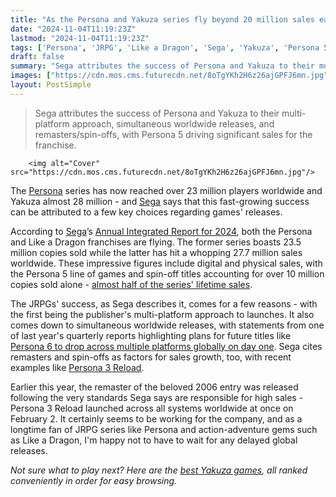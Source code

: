 ```yaml
---
title: "As the Persona and Yakuza series fly beyond 20 million sales each, Sega says its JRPG successes are thanks to the power of multi-platform releases"
date: "2024-11-04T11:19:23Z"
lastmod: "2024-11-04T11:19:23Z"
tags: ['Persona', 'JRPG', 'Like a Dragon', 'Sega', 'Yakuza', 'Persona 5', 'Persona 3 Reload', 'Persona 6', 'Multi-Platform', 'Simultaneous Release', 'Remaster', 'Spin-off']
draft: false
summary: "Sega attributes the success of Persona and Yakuza to their multi-platform approach, simultaneous worldwide releases, and remasters/spin-offs, with Persona 5 driving significant sales for the franchise."
images: ["https://cdn.mos.cms.futurecdn.net/8oTgYKh2H6z26ajGPFJ6mn.jpg"]
layout: PostSimple
---
```

> Sega attributes the success of Persona and Yakuza to their multi-platform approach, simultaneous worldwide releases, and remasters/spin-offs, with Persona 5 driving significant sales for the franchise.


        <img alt="Cover" src="https://cdn.mos.cms.futurecdn.net/8oTgYKh2H6z26ajGPFJ6mn.jpg"/>
        
The [<u>Persona</u>](https://www.gamesradar.com/games/jrpg/persona/) series has now reached over 23 million players worldwide and Yakuza almost 28 million - and [<u>Sega</u>](https://www.gamesradar.com/tag/sega/) says that this fast-growing success can be attributed to a few key choices regarding games' releases.

According to [Sega](https://www.gamesradar.com/tag/sega/)’s [<u>Annual Integrated Report for 2024</u>](https://www.segasammy.co.jp/cms/wp-content/uploads/pdf/ja/ir/ir_2024_web_all_jp.pdf), both the Persona and Like a Dragon franchises are flying. The former series boasts 23.5 million copies sold while the latter has hit a whopping 27.7 million sales worldwide. These impressive figures include digital and physical sales, with the Persona 5 line of games and spin-off titles accounting for over 10 million copies sold alone - [<u>almost half of the series' lifetime sales</u>](https://www.gamesradar.com/persona-5-makes-up-almost-half-of-the-series-lifetime-sales/).

The JRPGs' success, as Sega describes it, comes for a few reasons - with the first being the publisher's multi-platform approach to launches. It also comes down to simultaneous worldwide releases, with statements from one of last year's quarterly reports highlighting plans for future titles like [<u>Persona 6 to drop across multiple platforms globally on day one</u>](https://www.gamesradar.com/persona-6-looks-set-to-release-across-multiple-platforms-on-day-one/). Sega cites remasters and spin-offs as factors for sales growth, too, with recent examples like [<u>Persona 3 Reload</u>](https://www.gamesradar.com/persona-3-reload/).

Earlier this year, the remaster of the beloved 2006 entry was released following the very standards Sega says are responsible for high sales - Persona 3 Reload launched across all systems worldwide at once on February 2. It certainly seems to be working for the company, and as a longtime fan of JRPG series like Persona and action-adventure gems such as Like a Dragon, I'm happy not to have to wait for any delayed global releases.

*Not sure what to play next? Here are the *[<u><em>best Yakuza games</em></u>](https://www.gamesradar.com/best-yakuza-games/)*, all ranked conveniently in order for easy browsing.*
        